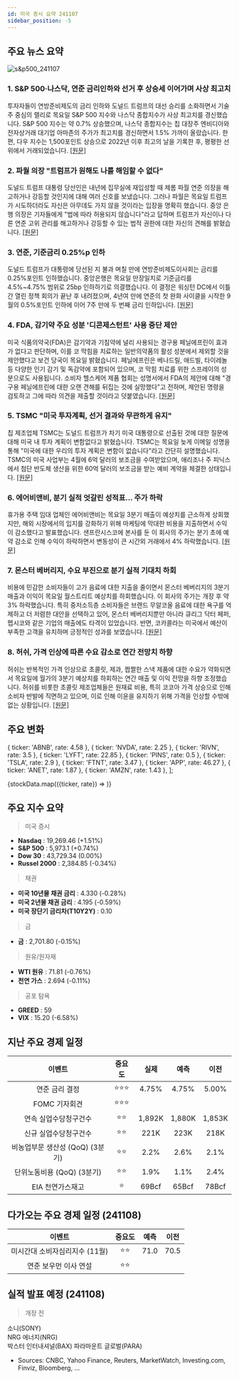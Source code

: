 ```yaml
---
id: 미국 증시 요약 241107
sidebar_position: -5
---
```


## 주요 뉴스 요약

![s&p500_241107](/map/241107.png)

### 1. **S&P 500·나스닥, 연준 금리인하와 선거 후 상승세 이어가며 사상 최고치**

투자자들이 연방준비제도의 금리 인하와 도널드 트럼프의 대선 승리를 소화하면서 기술주 중심의 랠리로 목요일 S&P 500 지수와 나스닥 종합지수가 사상 최고치를 경신했습니다. S&P 500 지수는 약 0.7% 상승했으며, 나스닥 종합지수는 칩 대장주 엔비디아와 전자상거래 대기업 아마존의 주가가 최고치를 경신하면서 1.5% 가까이 올랐습니다. 한편, 다우 지수는 1,500포인트 상승으로 2022년 이후 최고의 날을 기록한 후, 평평한 선 위에서 거래되었습니다. [[원문]](https://finance.yahoo.com/news/live/stock-market-today-sp-500-nasdaq-hit-records-as-fed-cuts-rates-post-election-rally-rolls-on-210618586.html)

### 2. **파월 의장 "트럼프가 원해도 나를 해임할 수 없다"**

도널드 트럼프 대통령 당선인은 내년에 집무실에 재입성할 때 제롬 파월 연준 의장을 해고하거나 강등할 것인지에 대해 여러 신호를 보냈습니다. 그러나 파월은 목요일 트럼프가 시도하더라도 자신은 아무데도 가지 않을 것이라는 입장을 명확히 했습니다. 중앙 은행 의장은 기자들에게 "법에 따라 허용되지 않습니다"라고 답하며 트럼프가 자신이나 다른 연준 고위 관리를 해고하거나 강등할 수 있는 법적 권한에 대한 자신의 견해를 밝혔습니다. [[원문]](https://finance.yahoo.com/news/jay-powell-says-donald-trump-couldnt-fire-him-even-if-he-tried-203952244.html)

### 3. **연준, 기준금리 0.25%p 인하**

도널드 트럼프가 대통령에 당선된 지 불과 며칠 만에 연방준비제도이사회는 금리를 0.25%포인트 인하했습니다. 중앙은행은 목요일 만장일치로 기준금리를 4.5%~4.75% 범위로 25bp 인하하기로 의결했습니다. 이 결정은 워싱턴 DC에서 이틀간 열린 정책 회의가 끝난 후 내려졌으며, 4년여 만에 연준의 첫 완화 사이클을 시작한 9월의 0.5%포인트 인하에 이어 7주 만에 두 번째 금리 인하입니다. [[원문]](https://finance.yahoo.com/news/federal-reserve-cuts-interest-rates-by-25-basis-points-as-expected-190222773.html)

### 4. **FDA, 감기약 주요 성분 '디콘제스턴트' 사용 중단 제안**

미국 식품의약국(FDA)은 감기약과 기침약에 널리 사용되는 경구용 페닐에프린이 효과가 없다고 판단하며, 이를 코 막힘을 치료하는 일반의약품의 활성 성분에서 제외할 것을 제안했다고 보건 당국이 목요일 밝혔습니다. 페닐에프린은 베나드릴, 애드빌, 타이레놀 등 다양한 인기 감기 및 독감약에 포함되어 있으며, 코 막힘 치료를 위한 스프레이의 성분으로도 사용됩니다. 소비자 헬스케어 제품 협회는 성명서에서 FDA의 제안에 대해 "경구용 페닐에프린에 대한 오랜 견해를 뒤집는 것에 실망했다"고 전하며, 제안된 명령을 검토하고 그에 따라 의견을 제출할 것이라고 덧붙였습니다. [[원문]](https://www.reuters.com/business/healthcare-pharmaceuticals/fda-proposes-ending-use-popular-decongestant-used-cold-medicines-2024-11-07/)

### 5. **TSMC "미국 투자계획, 선거 결과와 무관하게 유지"**

칩 제조업체 TSMC는 도널드 트럼프가 차기 미국 대통령으로 선출된 것에 대한 질문에 대해 미국 내 투자 계획이 변함없다고 밝혔습니다. TSMC는 목요일 늦게 이메일 성명을 통해 "미국에 대한 우리의 투자 계획은 변함이 없습니다"라고 간단히 설명했습니다. TSMC의 미국 사업부는 4월에 6억 달러의 보조금을 수여받았으며, 애리조나 주 피닉스에서 첨단 반도체 생산을 위한 60억 달러의 보조금을 받는 예비 계약을 체결한 상태입니다. [[원문]](https://www.reuters.com/technology/taiwans-tsmc-says-us-investment-plan-are-unchanged-after-election-2024-11-07/)

### 6. **에어비앤비, 분기 실적 엇갈린 성적표... 주가 하락**

휴가용 주택 임대 업체인 에어비앤비는 목요일 3분기 매출이 예상치를 근소하게 상회했지만, 해외 시장에서의 입지를 강화하기 위해 마케팅에 막대한 비용을 지출하면서 수익이 감소했다고 발표했습니다. 샌프란시스코에 본사를 둔 이 회사의 주가는 분기 초에 예약 감소로 인해 수익이 하락하면서 변동성이 큰 시간외 거래에서 4% 하락했습니다. [[원문]](https://www.reuters.com/business/airbnb-revenue-narrowly-beats-strong-growth-international-markets-2024-11-07/)

### 7. **몬스터 베버리지, 수요 부진으로 분기 실적 기대치 하회**

비용에 민감한 소비자들이 고가 음료에 대한 지출을 줄이면서 몬스터 베버리지의 3분기 매출과 이익이 목요일 월스트리트 예상치를 하회했습니다. 이 회사의 주가는 개장 후 약 3% 하락했습니다. 특히 중저소득층 소비자들은 브랜드 무알코올 음료에 대한 욕구를 억제하고 더 저렴한 대안을 선택하고 있어, 몬스터 베버리지뿐만 아니라 큐리그 닥터 페퍼, 펩시코와 같은 기업의 매출에도 타격이 있었습니다. 반면, 코카콜라는 미국에서 예산이 부족한 고객을 유치하며 긍정적인 성과를 보였습니다. [[원문]](https://www.reuters.com/business/retail-consumer/monster-beverage-misses-quarterly-results-weaker-demand-2024-11-07/)

### 8. **허쉬, 가격 인상에 따른 수요 감소로 연간 전망치 하향**

허쉬는 반복적인 가격 인상으로 초콜릿, 제과, 짭짤한 스낵 제품에 대한 수요가 약화되면서 목요일에 월가의 3분기 예상치를 하회하는 연간 매출 및 이익 전망을 하향 조정했습니다. 허쉬를 비롯한 초콜릿 제조업체들은 원재료 비용, 특히 코코아 가격 상승으로 인해 소비자 반발에 직면하고 있으며, 이로 인해 이윤을 유지하기 위해 가격을 인상할 수밖에 없는 상황입니다. [[원문]](https://www.reuters.com/business/retail-consumer/hershey-trims-annual-forecast-higher-prices-dent-demand-2024-11-07/)

## 주요 변화

  { ticker: 'ABNB', rate: 4.58 },
  { ticker: 'NVDA', rate: 2.25 },
  { ticker: 'RIVN', rate: 3.5 },
  { ticker: 'LYFT', rate: 22.85 },
  { ticker: 'PINS', rate: 0.5 },
  { ticker: 'TSLA', rate: 2.9 },
  { ticker: 'FTNT', rate: 3.47 },
  { ticker: 'APP', rate: 46.27 },
  { ticker: 'ANET', rate: 1.87 },
  { ticker: 'AMZN', rate: 1.43 },
];

{stockData.map(({ticker, rate}) => <StockCardMini key={ticker} ticker={ticker} rate={rate}></StockCardMini>)}

## 주요 지수 요약

> 미국 증시

- **Nasdaq** : 19,269.46 (+1.51%)
- **S&P 500** : 5,973.1 (+0.74%)
- **Dow 30** : 43,729.34 (0.00%)
- **Russel 2000** : 2,384.85 (-0.34%)

> 채권

- **미국 10년물 채권 금리** : 4.330 (-0.28%)
- **미국 2년물 채권 금리** : 4.195 (-0.59%)
- **미국 장단기 금리차(T10Y2Y)** : 0.10

> 금

- **금** : 2,701.80 (-0.15%)

> 원유/원자재

- **WTI 원유** : 71.81 (-0.76%)
- **천연 가스** : 2.694 (-0.11%)

> 공포 탐욕

- **GREED** : 59
- **VIX** : 15.20 (-6.58%)

## 지난 주요 경제 일정

|             이벤트              | 중요도 |  실제  |  예측  |  이전  |
| :-----------------------------: | :----: | :----: | :----: | :----: |
|         연준 금리 결정          | ⭐⭐⭐ | 4.75%  | 4.75%  | 5.00%  |
|          FOMC 기자회견          | ⭐⭐⭐ |        |        |        |
|      연속 실업수당청구건수      |  ⭐⭐  | 1,892K | 1,880K | 1,853K |
|      신규 실업수당청구건수      |  ⭐⭐  |  221K  |  223K  |  218K  |
| 비농업부문 생산성 (QoQ) (3분기) |  ⭐⭐  |  2.2%  |  2.6%  |  2.1%  |
|   단위노동비용 (QoQ) (3분기)    |  ⭐⭐  |  1.9%  |  1.1%  |  2.4%  |
|        EIA 천연가스재고         |   ⭐   | 69Bcf  | 65Bcf  | 78Bcf  |

## 다가오는 주요 경제 일정 (241108)

|             이벤트             | 중요도 | 예측 | 이전 |
| :----------------------------: | :----: | :--: | :--: |
| 미시간대 소비자심리지수 (11월) |  ⭐⭐  | 71.0 | 70.5 |
|     연준 보우먼 이사 연설      |  ⭐⭐  |      |      |

## 실적 발표 예정 (241108)

> 개장 전

소니(SONY)  
NRG 에너지(NRG)  
박스터 인터내셔널(BAX)
파라마운트 글로벌(PARA)

- Sources: CNBC, Yahoo Finance, Reuters, MarketWatch, Investing.com, Finviz, Bloomberg, ...
